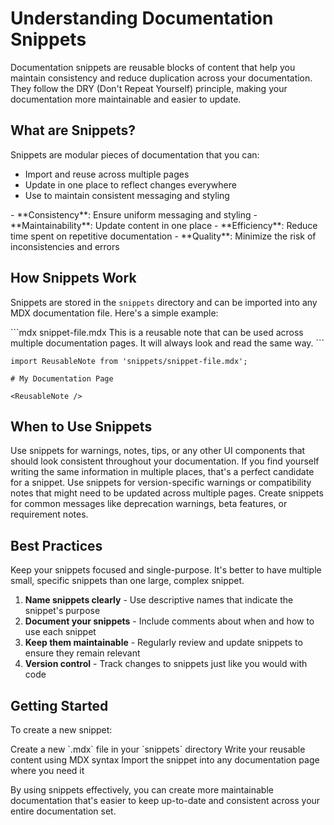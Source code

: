 # Understanding Documentation Snippets

Documentation snippets are reusable blocks of content that help you maintain consistency and reduce duplication across your documentation. They follow the DRY (Don't Repeat Yourself) principle, making your documentation more maintainable and easier to update.

## What are Snippets?

Snippets are modular pieces of documentation that you can:
- Import and reuse across multiple pages
- Update in one place to reflect changes everywhere
- Use to maintain consistent messaging and styling

<Card title="Key Benefits" icon="stars">
  - **Consistency**: Ensure uniform messaging and styling
  - **Maintainability**: Update content in one place
  - **Efficiency**: Reduce time spent on repetitive documentation
  - **Quality**: Minimize the risk of inconsistencies and errors
</Card>

## How Snippets Work

Snippets are stored in the `snippets` directory and can be imported into any MDX documentation file. Here's a simple example:

<CodeGroup>
```mdx snippet-file.mdx
<Note>
  This is a reusable note that can be used across multiple documentation pages.
  It will always look and read the same way.
</Note>
```

```mdx usage-example.mdx
import ReusableNote from 'snippets/snippet-file.mdx';

# My Documentation Page

<ReusableNote />
```
</CodeGroup>

## When to Use Snippets

<AccordionGroup>
  <Accordion title="Common UI Elements" icon="palette">
    Use snippets for warnings, notes, tips, or any other UI components that should look consistent throughout your documentation.
  </Accordion>

  <Accordion title="Repeated Content" icon="copy">
    If you find yourself writing the same information in multiple places, that's a perfect candidate for a snippet.
  </Accordion>

  <Accordion title="Version Information" icon="code-compare">
    Use snippets for version-specific warnings or compatibility notes that might need to be updated across multiple pages.
  </Accordion>

  <Accordion title="Standardized Messages" icon="message-lines">
    Create snippets for common messages like deprecation warnings, beta features, or requirement notes.
  </Accordion>
</AccordionGroup>

## Best Practices

<Tip>
  Keep your snippets focused and single-purpose. It's better to have multiple small, specific snippets than one large, complex snippet.
</Tip>

1. **Name snippets clearly** - Use descriptive names that indicate the snippet's purpose
2. **Document your snippets** - Include comments about when and how to use each snippet
3. **Keep them maintainable** - Regularly review and update snippets to ensure they remain relevant
4. **Version control** - Track changes to snippets just like you would with code

## Getting Started

To create a new snippet:

<Steps>
  <Step title="Create a new file">
    Create a new `.mdx` file in your `snippets` directory
  </Step>
  <Step title="Add your content">
    Write your reusable content using MDX syntax
  </Step>
  <Step title="Import and use">
    Import the snippet into any documentation page where you need it
  </Step>
</Steps>

By using snippets effectively, you can create more maintainable documentation that's easier to keep up-to-date and consistent across your entire documentation set.